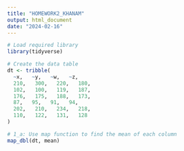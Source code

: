 ```yaml
---
title: "HOMEWORK2_KHANAM"
output: html_document
date: "2024-02-16"
---
```


```r
# Load required library
library(tidyverse)

# Create the data table
dt <- tribble(
  ~x,   ~y,   ~w,   ~z,
  210,   300,   220,   180,
  102,   100,   119,   187,
  176,   175,   188,   173,
  87,   95,   91,   94,
  202,   210,   234,   218,
  110,   122,   131,   128
)

# 1_a: Use map function to find the mean of each column
map_dbl(dt, mean)
```

